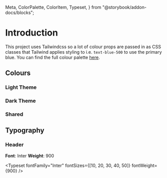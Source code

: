   Meta,
  ColorPalette,
  ColorItem,
  Typeset,
} from "@storybook/addon-docs/blocks";


<Meta title="Introduction" />

# Introduction

This project uses Tailwindcss so a lot of colour props are passed in as CSS classes that
Tailwind applies styling to i.e. `text-blue-500` to use the primary blue. You can find the
full colour palette [here](https://tailwindcss.com/docs/customizing-colors/#default-color-palette).

## Colours

### Light Theme

<ColorPalette>
  <ColorItem
    title="theme.color.background"
    subtitle="White"
    colors={[theme.colors.white]}
  />
  <ColorItem
    title="theme.color.text"
    subtitle="Black"
    colors={[theme.colors.black]}
  />
  <ColorItem
    title="theme.color.header"
    subtitle="Grey"
    colors={[theme.colors.gray[700]]}
  />
</ColorPalette>

### Dark Theme

<ColorPalette>
  <ColorItem
    title="theme.color.background"
    subtitle="White"
    colors={[theme.colors.gray[900]]}
  />
  <ColorItem
    title="theme.color.text"
    subtitle="White"
    colors={[theme.colors.white]}
  />
  <ColorItem
    title="theme.color.header"
    subtitle="Grey"
    colors={[theme.colors.gray[200]]}
  />
</ColorPalette>

### Shared

<ColorPalette>
  <ColorItem
    title="theme.color.primary"
    subtitle="Blue"
    colors={[theme.colors.blue[500]]}
  />
  <ColorItem
    title="theme.color.secondary"
    subtitle="Orange"
    colors={[theme.colors.orange[500]]}
  />
  <ColorItem
    title="theme.color.tertiary"
    subtitle="Grey"
    colors={[theme.colors.gray[500]]}
  />
  <ColorItem
    title="Monochrome"
    colors={[
      theme.colors.monochrome[900],
      theme.colors.monochrome[800],
      theme.colors.monochrome[700],
      theme.colors.monochrome[600],
      theme.colors.monochrome[500],
      theme.colors.monochrome[400],
      theme.colors.monochrome[300],
      theme.colors.monochrome[200],
      theme.colors.monochrome[100],
    ]}
  />
</ColorPalette>

## Typography

### Header

**Font**: Inter
**Weight**: 900

<Typeset fontFamily="Inter" fontSizes={[10, 20, 30, 40, 50]} fontWeight={900} />

